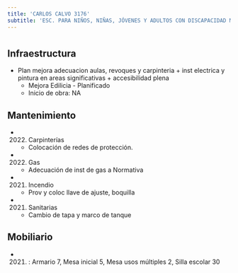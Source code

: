 ```yaml
---
title: 'CARLOS CALVO 3176'
subtitle: 'ESC. PARA NIÑOS, NIÑAS, JÓVENES Y ADULTOS CON DISCAPACIDAD MENTAL Y FORMACIÓN INTEGRAL N° 09 DR L R MAC KAY'
---
```


#
## Infraestructura

* Plan mejora adecuacion aulas, revoques y carpinteria   + inst electrica  y pintura en areas significativas + accesibilidad plena 
    + Mejora Edilicia - Planificado 
    + Inicio de obra: NA 






## Mantenimiento

*  (2022) Carpinterías 
    + Colocación de redes de protección.

*  (2022) Gas 
    + Adecuación de inst de gas a Normativa

*  (2021) Incendio 
    + Prov y coloc  llave de ajuste, boquilla

*  (2021) Sanitarias 
    + Cambio de tapa y marco de tanque





## Mobiliario

*  (2021) : Armario 7, Mesa inicial 5, Mesa usos múltiples 2, Silla escolar 30 



